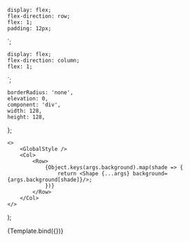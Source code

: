 

<Meta title="Foundations/Palette" />

    display: flex;
    flex-direction: row;
    flex: 1;
    padding: 12px;
`;

    display: flex;
    flex-direction: column;
    flex: 1;
`;

    borderRadius: 'none',
    elevation: 0,
    component: 'div',
    width: 128,
    height: 128,
};

    <>
        <GlobalStyle />
        <Col>
            <Row>
                {Object.keys(args.background).map(shade => {
                    return <Shape {...args} background={args.background[shade]}/>;
                })}
            </Row>
        </Col>
    </>
);

<Canvas>
    <Story
        name="IndigoColor"
        argTypes={{}}
        args={{
            ...defaultArgs,
            background: indigo,
        }}
    >
        {Template.bind({})}
    </Story>
</Canvas>
